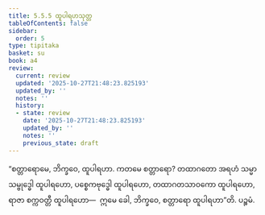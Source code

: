 ```yaml
---
title: 5.5.5 ထူပါရဟသုတ္တ
tableOfContents: false
sidebar:
  order: 5
type: tipitaka
basket: su
book: a4
review:
  current: review
  updated: '2025-10-27T21:48:23.825193'
  updated_by: ''
  notes: ''
  history:
  - state: review
    date: '2025-10-27T21:48:23.825193'
    updated_by: ''
    notes: ''
    previous_state: draft
---
```



<ReviewStatus review={frontmatter.review} showDetails={true} />

<HypothesisAnnotation frontmatter={frontmatter} />

<DynamicBreadcrumb />

<Division number="247" book="a4" e="ch" v="15" p="567">

<Paragraph number="1504" book="a4">
“စတ္တာရောမေ, ဘိက္ခဝေ, ထူပါရဟာ. ကတမေ စတ္တာရော? တထာဂတော အရဟံ သမ္မာသမ္ဗုဒ္ဓေါ ထူပါရဟော, ပစ္စေကဗုဒ္ဓေါ ထူပါရဟော, တထာဂတသာဝကော ထူပါရဟော, ရာဇာ စက္ကဝတ္တီ ထူပါရဟော—  ဣမေ ခေါ, ဘိက္ခဝေ, စတ္တာရော ထူပါရဟာ”တိ.

</Paragraph>
</Division>

<Paragraph number="1505" type="center" book="a4">
ပဉ္စမံ.
</Paragraph>